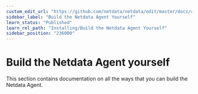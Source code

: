 ```yaml
---
custom_edit_url: "https://github.com/netdata/netdata/edit/master/docs/category-overview-pages/build-the-netdata-agent-yourself.md"
sidebar_label: "Build the Netdata Agent Yourself"
learn_status: "Published"
learn_rel_path: "Installing/Build the Netdata Agent Yourself"
sidebar_position: "236000"
---
```

# Build the Netdata Agent yourself

This section contains documentation on all the ways that you can build the Netdata Agent.
